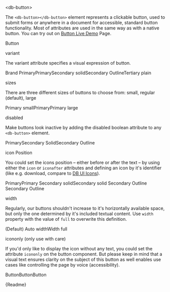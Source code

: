 

<Meta title="03-Action/Button/Intro" />

<db-headline variant="1">&lt;db-button&gt;</db-headline>

The `<db-button></db-button>` element represents a clickable button, used to submit forms or anywhere in a document for accessible, standard button functionality. Most of attributes are used in the same way as with a native button. You can try out on [Button Live Demo](?path=/story/db-button--live-demo) Page.

<Canvas>
  <db-button>Button</db-button>
</Canvas>

<db-headline variant="2">variant</db-headline>

The variant attribute specifies a visual expression of button.

<Canvas>
  <db-button variant="brand-primary">Brand Primary</db-button><db-button variant="primary">Primary</db-button><db-button variant="secondary-solid">Secondary solid</db-button><db-button variant="secondary-outline">Secondary Outline</db-button><db-button variant="tertiary-plain">Tertiary plain</db-button>
</Canvas>

<db-headline variant="2">sizes</db-headline>

There are three different sizes of buttons to choose from: small, regular (default), large

<Canvas>
  <db-button variant="primary" size="small">Primary small</db-button><db-button variant="primary">Primary</db-button><db-button variant="primary" size="large">Primary large</db-button>
</Canvas>

<db-headline variant="2">disabled</db-headline>

Make buttons look inactive by adding the disabled boolean attribute to any `<db-button>` element.

<Canvas>
  <db-button variant="primary" disabled>Primary</db-button><db-button variant="secondary-solid" disabled>Secondary Solid</db-button><db-button variant="secondary-outline" disabled>Secondary Outline</db-button>
</Canvas>

<db-headline variant="2">icon Position</db-headline>

You could set the icons position – either before or after the text – by using either the `icon` or `iconafter` attributes and defining an icon by it's identifier (like e.g. download, compare to [DB UI Icons](https://db-ui.github.io/core/patterns/base-icons/index.html)).

<Canvas>
  <db-button variant="primary" icon="download">Primary</db-button><db-button variant="primary" iconafter="download">Primary</db-button>
  <db-button variant="secondary-solid" icon="download">Secondary solid</db-button><db-button variant="secondary-solid" iconafter="download">Secondary solid</db-button>
  <db-button variant="secondary-outline" icon="download">Secondary Outline</db-button> <db-button variant="secondary-outline" iconafter="download">Secondary Outline</db-button>
</Canvas>

<db-headline variant="2">width</db-headline>

Regularly, our buttons shouldn't increase to it's horizontally available space, but only the one determined by it's included textual content. Use `width` property with the value of `full` to overwrite this definition.

<Canvas>
  <db-button variant="brand-primary">(Default) Auto width</db-button><span style={{display: "inline-block", width: "500px"}}><db-button variant="brand-primary" width="full">Width full</db-button></span>
</Canvas>

<db-headline variant="2">icononly (only use with care)</db-headline>

If you'd only like to display the icon without any text, you could set the attribute `icononly` on the button component. But please keep in mind that a visual text ensures clarity on the subject of this button as well enables use cases like controlling the page by voice (accessibility).

<Canvas>
  <db-button variant="primary" icon="download" icononly>Button</db-button><db-button variant="secondary-solid" icon="download" icononly>Button</db-button><db-button variant="secondary-outline" icon="download" icononly>Button</db-button>
</Canvas>


<Markdown>{Readme}</Markdown>

